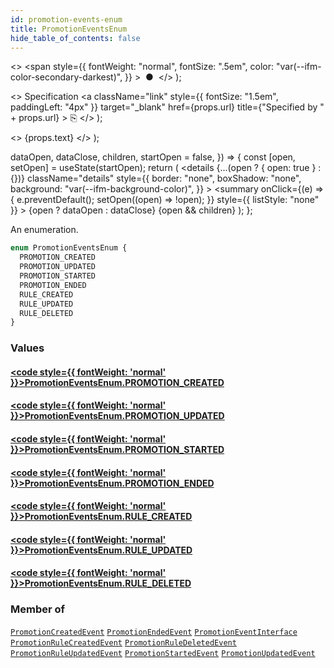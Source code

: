 ```yaml
---
id: promotion-events-enum
title: PromotionEventsEnum
hide_table_of_contents: false
---
```


  <>
    <span
      style={{
        fontWeight: "normal",
        fontSize: ".5em",
        color: "var(--ifm-color-secondary-darkest)",
      }}
    >
      &nbsp;●&nbsp;
    </span>
  </>
);

  <>
    Specification
    <a
      className="link"
      style={{ fontSize: "1.5em", paddingLeft: "4px" }}
      target="\_blank"
      href={props.url}
      title={"Specified by " + props.url}
    >
      ⎘
    </a>
  </>
);

  <>
    <span className={props.class}>{props.text}</span>
  </>
);


  dataOpen,
  dataClose,
  children,
  startOpen = false,
}) => {
  const [open, setOpen] = useState(startOpen);
  return (
    <details
      {...(open ? { open: true } : {})}
      className="details"
      style={{
        border: "none",
        boxShadow: "none",
        background: "var(--ifm-background-color)",
      }}
    >
      <summary
        onClick={(e) => {
          e.preventDefault();
          setOpen((open) => !open);
        }}
        style={{ listStyle: "none" }}
      >
        {open ? dataOpen : dataClose}
      </summary>
      {open && children}
    </details>
  );
};

An enumeration.

```graphql
enum PromotionEventsEnum {
  PROMOTION_CREATED
  PROMOTION_UPDATED
  PROMOTION_STARTED
  PROMOTION_ENDED
  RULE_CREATED
  RULE_UPDATED
  RULE_DELETED
}
```

### Values

#### [<code style={{ fontWeight: 'normal' }}>PromotionEventsEnum.<b>PROMOTION_CREATED</b></code>](#)

>

#### [<code style={{ fontWeight: 'normal' }}>PromotionEventsEnum.<b>PROMOTION_UPDATED</b></code>](#)

>

#### [<code style={{ fontWeight: 'normal' }}>PromotionEventsEnum.<b>PROMOTION_STARTED</b></code>](#)

>

#### [<code style={{ fontWeight: 'normal' }}>PromotionEventsEnum.<b>PROMOTION_ENDED</b></code>](#)

>

#### [<code style={{ fontWeight: 'normal' }}>PromotionEventsEnum.<b>RULE_CREATED</b></code>](#)

>

#### [<code style={{ fontWeight: 'normal' }}>PromotionEventsEnum.<b>RULE_UPDATED</b></code>](#)

>

#### [<code style={{ fontWeight: 'normal' }}>PromotionEventsEnum.<b>RULE_DELETED</b></code>](#)

>

### Member of

[`PromotionCreatedEvent`](../../../api-reference/discounts/objects/promotion-created-event) <Badge class="badge badge--secondary" text="object"/><Bullet />[`PromotionEndedEvent`](../../../api-reference/discounts/objects/promotion-ended-event) <Badge class="badge badge--secondary" text="object"/><Bullet />[`PromotionEventInterface`](../../../api-reference/miscellaneous/interfaces/promotion-event-interface) <Badge class="badge badge--secondary" text="interface"/><Bullet />[`PromotionRuleCreatedEvent`](../../../api-reference/discounts/objects/promotion-rule-created-event) <Badge class="badge badge--secondary" text="object"/><Bullet />[`PromotionRuleDeletedEvent`](../../../api-reference/discounts/objects/promotion-rule-deleted-event) <Badge class="badge badge--secondary" text="object"/><Bullet />[`PromotionRuleUpdatedEvent`](../../../api-reference/discounts/objects/promotion-rule-updated-event) <Badge class="badge badge--secondary" text="object"/><Bullet />[`PromotionStartedEvent`](../../../api-reference/discounts/objects/promotion-started-event) <Badge class="badge badge--secondary" text="object"/><Bullet />[`PromotionUpdatedEvent`](../../../api-reference/discounts/objects/promotion-updated-event) <Badge class="badge badge--secondary" text="object"/>

